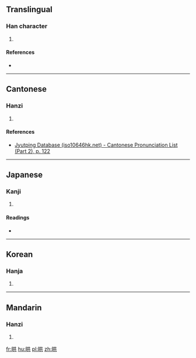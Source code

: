 ==Translingual==

===Han character===
{{Han char|rn=72|rad=日|as=06|sn=10|four=|canj=ATC,XATC|ids=⿰日共}}

# {{defn|Han|sort=日06}}

====References====
* {{Han ref|kx=0495.140|dkj=13913|dj=0860.190|hdz=21506.020|uh=664E|ud=26190}}

----

==Cantonese==

===Hanzi===
{{yue-hanzi|jyut=[[hung2]]|y=hung2}}

# {{defn|lang=yue|sort=日06}}

====References====
*[http://www.iso10646hk.net/jp/document/download.jsp Jyutping Database (iso10646hk.net) - Cantonese Pronunciation List (Part 2), p. 122]

----

==Japanese==

===Kanji===
{{ja-kanji|grade=|rs=日06}}

# {{defn|lang=ja|sort=日06}}

====Readings====
* {{ja-readings|on=[[こう]] (kō), [[く]] (ku)|kun=[[あけかかる]] (akekakaru)}}

----

==Korean==

===Hanja===
{{ko-hanja|hangeul=홍|eumhun=|rv=hong|mr=hong|y=hong}}

# {{defn|lang=ko|sort=日06}}

----

==Mandarin==

===Hanzi===
{{cmn-hanzi|pin=[[hǒng]] ([[hong3]])|wg=hung<sup>3</sup>}}

# {{defn|lang=cmn|sort=日06}}

[[fr:晎]]
[[hu:晎]]
[[pl:晎]]
[[zh:晎]]